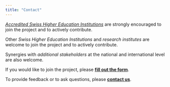 ```yaml
---
title: "Contact"
---
```


*[Accredited Swiss Higher Education Institutions](https://www.swissuniversities.ch/en/topics/studying/accredited-swiss-higher-education-institutions-1)* are strongly encouraged to join the project and to actively contribute.

Other *Swiss Higher Education Institutions* and *research institutes* are welcome to join the project and to actively contribute.

Synergies with *additional stakeholders* at the national and international level are also welcome.

If you would like to join the project, please **[fill out the form](https://forms.gle/hAQwHaitKDZ3Cf846)**.

To provide feedback or to ask questions, please **[contact us](mailto:naif@library.ethz.ch)**.